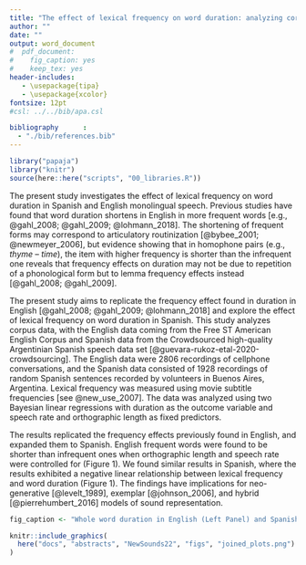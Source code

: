 ```yaml
---
title: "The effect of lexical frequency on word duration: analyzing corpus data in Spanish and English"
author: ""
date: ""
output: word_document
#  pdf_document: 
#    fig_caption: yes
#    keep_tex: yes
header-includes:
   - \usepackage{tipa}
   - \usepackage{xcolor}
fontsize: 12pt
#csl: ../../bib/apa.csl

bibliography      : 
  - "./bib/references.bib"
---
```


```r
library("papaja")
library("knitr")
source(here::here("scripts", "00_libraries.R"))
```

The present study investigates the effect of lexical frequency on word duration in Spanish and English monolingual speech. 
Previous studies have found that word duration shortens in English in more frequent words [e.g., @gahl_2008; @gahl_2009; @lohmann_2018]. 
The shortening of frequent forms may correspond to articulatory routinization [@bybee_2001; @newmeyer_2006], but evidence showing that in homophone pairs (e.g., *thyme* – *time*), the item with higher frequency is shorter than the infrequent one reveals that frequency effects on duration may not be due to repetition of a phonological form but to lemma frequency effects instead [@gahl_2008; @gahl_2009]. 

The present study aims to replicate the frequency effect found in duration in English [@gahl_2008; @gahl_2009; @lohmann_2018] and explore the effect of lexical frequency on word duration in Spanish. 
This study analyzes corpus data, with the English data coming from the Free ST American English Corpus and Spanish data from the Crowdsourced high-quality Argentinian Spanish speech data set [@guevara-rukoz-etal-2020-crowdsourcing].
The English data were 2806 recordings of cellphone conversations, and the Spanish data consisted of 1928 recordings of random Spanish sentences recorded by volunteers in Buenos Aires, Argentina.
Lexical frequency was measured using movie subtitle frequencies [see @new_use_2007].
The data was analyzed using two Bayesian linear regressions with duration as the outcome variable and speech rate and orthographic length as fixed predictors. 

The results replicated the frequency effects previously found in English, and expanded them to Spanish. 
English frequent words were found to be shorter than infrequent ones when orthographic length and speech rate were controlled for (Figure 1).
We found similar results in Spanish, where the results exhibited a negative linear relationship between lexical frequency and word duration (Figure 1). 
The findings have implications for neo-generative [@levelt_1989], exemplar [@johnson_2006], and hybrid [@pierrehumbert_2016] models of sound representation. 

\clearpage

```r
fig_caption <- "Whole word duration in English (Left Panel) and Spanish (Right Panel) as a function of lexical frequency and orthographic length (length_z) with the most plausible line of best fit."
```

```r
knitr::include_graphics(
  here("docs", "abstracts", "NewSounds22", "figs", "joined_plots.png")
)
```

\begin{center}
References
\end{center}

\begingroup
\setlength{\parindent}{-0.5in}
\setlength{\leftskip}{0.5in}

\phantom{.} 
\textcolor{white}{\\} 
\vspace{-0.5in}

<div id = "refs"></div>
\endgroup